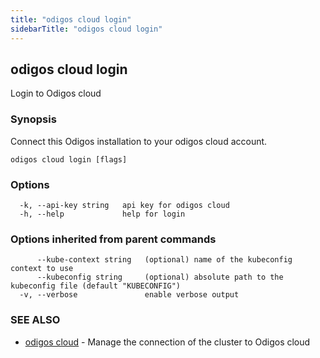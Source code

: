 ```yaml
---
title: "odigos cloud login"
sidebarTitle: "odigos cloud login"
---
```

## odigos cloud login

Login to Odigos cloud

### Synopsis

Connect this Odigos installation to your odigos cloud account.

```
odigos cloud login [flags]
```

### Options

```
  -k, --api-key string   api key for odigos cloud
  -h, --help             help for login
```

### Options inherited from parent commands

```
      --kube-context string   (optional) name of the kubeconfig context to use
      --kubeconfig string     (optional) absolute path to the kubeconfig file (default "KUBECONFIG")
  -v, --verbose               enable verbose output
```

### SEE ALSO

* [odigos cloud](/cli/odigos_cloud)	 - Manage the connection of the cluster to Odigos cloud